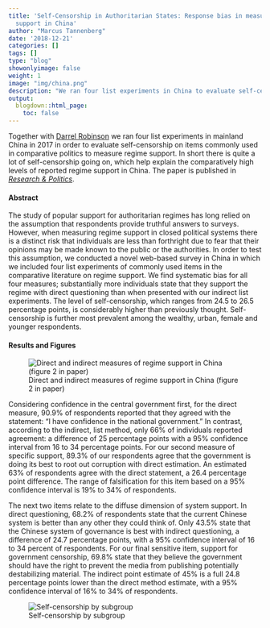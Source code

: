 ```yaml
---
title: 'Self-Censorship in Authoritarian States: Response bias in measures of popular
  support in China'
author: "Marcus Tannenberg"
date: '2018-12-21'
categories: []
tags: []
type: "blog"
showonlyimage: false
weight: 1
image: "img/china.png"
description: "We ran four list experiments in China to evaluate self-censorship on items commonly used in comparative politics to measure regime support."
output:
  blogdown::html_page:
    toc: false
---
```


Together with [Darrel Robinson](http://www.darrelrobinson.com/) we ran four list experiments in mainland China in 2017 in order to evaluate self-censorship on items commonly used in comparative politics to measure regime support. In short there is quite a lot of self-censorship going on, which help explain the comparatively high levels of reported regime support in China. The paper is published in [*Research & Politics*](https://journals.sagepub.com/doi/full/10.1177/2053168019856449).

#### Abstract

The study of popular support for authoritarian regimes has long relied on the assumption that respondents provide truthful answers to surveys. However, when measuring regime support in closed political systems there is a distinct risk that individuals are less than forthright due to fear that their opinions may be made known to the public or the authorities. In order to test this assumption, we conducted a novel web-based survey in China in which we included four list experiments of commonly used items in the comparative literature on regime support. We find systematic bias for all four measures; substantially more individuals state that they support the regime with direct questioning than when presented with our indirect list experiments. The level of self-censorship, which ranges from 24.5 to 26.5 percentage points, is considerably higher than previously thought. Self-censorship is further most prevalent among the wealthy, urban, female and younger respondents.

#### Results and Figures

![Direct and indirect measures of regime support in China (figure 2 in paper)](/img/china.png)

Considering confidence in the central government first, for the direct measure, 90.9% of respondents reported that they agreed with the statement: “I have confidence in the national government.” In contrast, according to the indirect, list method, only 66% of individuals reported agreement: a difference of 25 percentage points with a 95% confidence interval from 16 to 34 percentage points. For our second measure of specific support, 89.3% of our respondents agree that the government is doing its best to root out corruption with direct estimation. An estimated 63% of respondents agree with the direct statement, a 26.4 percentage point difference. The range of falsification for this item based on a 95% confidence interval is 19% to 34% of respondents.

The next two items relate to the diffuse dimension of system support. In direct questioning, 68.2% of respondents state that the current Chinese system is better than any other they could think of. Only 43.5% state that the Chinese system of governance is best with indirect questioning, a difference of 24.7 percentage points, with a 95% confidence interval of 16 to 34 percent of respondents. For our final sensitive item, support for government censorship, 69.8% state that they believe the government should have the right to prevent the media from publishing potentially destabilizing material. The indirect point estimate of 45% is a full 24.8 percentage points lower than the direct method estimate, with a 95% confidence interval of 16% to 34% of respondents.

![Self-censorship by subgroup](/img/china-subgroup.png)
